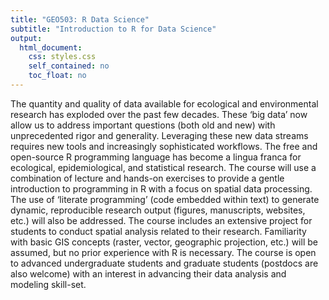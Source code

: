 ```yaml
---
title: "GEO503: R Data Science"
subtitle: "Introduction to R for Data Science"
output:
  html_document:
    css: styles.css
    self_contained: no
    toc_float: no
---
```


The quantity and quality of data available for ecological and environmental research has exploded over the past few decades. These ‘big data’ now allow us to address important questions (both old and new) with unprecedented rigor and generality.  Leveraging these new data streams requires new tools and increasingly sophisticated workflows. The free and open-source R programming language has become a lingua franca for ecological, epidemiological, and statistical research.  The course will use a combination of lecture and hands-on exercises to provide a gentle introduction to programming in R with a focus on spatial data processing.  The use of ‘literate programming’ (code embedded within text) to generate dynamic, reproducible research output (figures, manuscripts, websites, etc.) will also be addressed. The course includes an extensive project for students to conduct spatial analysis related to their research. Familiarity with basic GIS concepts (raster, vector, geographic projection, etc.) will be assumed, but no prior experience with R is necessary.  The course is open to advanced undergraduate students and graduate students (postdocs are also welcome) with an interest in advancing their data analysis and modeling skill-set. 
